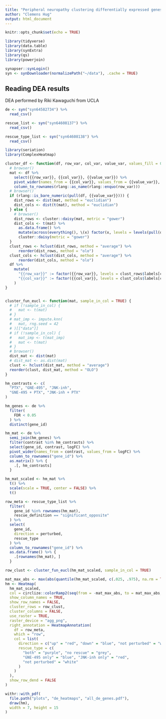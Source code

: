 ```yaml
---
title: "Peripheral neuropathy clustering differentially expressed genes"
author: "Clemens Hug"
output: html_document
---
```


```r
knitr::opts_chunk$set(echo = TRUE)

library(tidyverse)
library(data.table)
library(synExtra)
library(qs)
library(powerjoin)

synapser::synLogin()
syn <- synDownloader(normalizePath("~/data"), .cache = TRUE)
```

## Reading DEA results

DEA performed by Riki Kawaguchi from UCLA

```r
de <- syn("syn64582734") %>%
  read_csv()

rescue_list <- syn("syn64608137") %>%
  read_csv()

rescue_type_list <- syn("syn64608138") %>%
  read_csv()
```




```r
library(seriation)
library(ComplexHeatmap)

cluster_df <- function(df, row_var, col_var, value_var, values_fill = 0) {
  # browser()
  mat <- df %>%
    select({{row_var}}, {{col_var}}, {{value_var}}) %>%
    pivot_wider(names_from = {{col_var}}, values_from = {{value_var}}, values_fill = values_fill) %>%
    column_to_rownames(rlang::as_name(rlang::enquo(row_var)))
  # browser()
  if (rlang::is_bare_numeric(pull(df, {{value_var}}))) {
    dist_rows <- dist(mat, method = "euclidian")
    dist_cols <- dist(t(mat), method = "euclidian")
  } else {
    # browser()
    dist_rows <- cluster::daisy(mat, metric = "gower")
    dist_cols <- t(mat) %>%
      as.data.frame() %>%
      mutate(across(everything(), \(x) factor(x, levels = levels(pull(df, {{value_var}}))))) %>%
      cluster::daisy(metric = "gower")
  }
  clust_rows <- hclust(dist_rows, method = "average") %>%
      reorder(dist_rows, method = "olo")
  clust_cols <- hclust(dist_cols, method = "average") %>%
      reorder(dist_cols, method = "olo")
  df %>%
    mutate(
      "{{row_var}}" := factor({{row_var}}, levels = clust_rows$labels[clust_rows$order]),
      "{{col_var}}" := factor({{col_var}}, levels = clust_cols$labels[clust_cols$order])
    )
}


cluster_fun_eucl <- function(mat, sample_in_col = TRUE) {
  # if (!sample_in_col) {
  #   mat <- t(mat)
  # }
  # mat_imp <- impute.knn(
  #   mat, rng.seed = 42
  # )[["data"]]
  # if (!sample_in_col) {
  #   mat_imp <- t(mat_imp)
  #   mat <- t(mat)
  # }
  # browser()
  dist_mat <- dist(mat)
  # dist_mat <- as.dist(mat)
  clust <- hclust(dist_mat, method = "average")
  reorder(clust, dist_mat, method = "OLO")
}

```


```r
hm_contrasts <- c(
  "PTX", "GNE-495", "JNK-inh",
  "GNE-495 + PTX", "JNK-inh + PTX"
)

hm_genes <- de %>%
  filter(
    FDR < 0.05
  ) %>%
  distinct(gene_id)
```

```r
hm_mat <- de %>%
  semi_join(hm_genes) %>%
  filter(contrast %in% hm_contrasts) %>%
  select(gene_id, contrast, logFC) %>%
  pivot_wider(names_from = contrast, values_from = logFC) %>%
  column_to_rownames("gene_id") %>%
  as.matrix() %>% {
    .[, hm_contrasts]
  }

hm_mat_scaled <- hm_mat %>%
  t() %>%
  scale(scale = TRUE, center = FALSE) %>%
  t()

row_meta <- rescue_type_list %>%
  filter(
    gene_id %in% rownames(hm_mat),
    rescue_definition == "significant_opposite"
  ) %>%
  select(
    gene_id,
    direction = perturbed,
    rescue_type
  ) %>%
  column_to_rownames("gene_id") %>%
  as.data.frame() %>% {
    .[rownames(hm_mat), ]
  }

row_clust <- cluster_fun_eucl(hm_mat_scaled, sample_in_col = TRUE)

mat_max_abs <- max(abs(quantile(hm_mat_scaled, c(.025, .975), na.rm = TRUE)))
hm <- Heatmap(
  hm_mat_scaled,
  col = circlize::colorRamp2(seq(from = -mat_max_abs, to = mat_max_abs, length.out = 51), paletteer::paletteer_c("pals::ocean.balance", n = 51)),
  show_column_names = TRUE,
  show_row_names = FALSE,
  cluster_rows = row_clust,
  cluster_columns = FALSE,
  use_raster = TRUE,
  raster_device = "agg_png",
  right_annotation = HeatmapAnnotation(
    df = row_meta,
    which = "row",
    col = list(
      direction = c("up" = "red", "down" = "blue", "not perturbed" = "white"),
      rescue_type = c(
        "both" = "purple", "no rescue" = "grey",
        "GNE-495 only" = "blue", "JNK-inh only" = "red",
        "not perturbed" = "white"
      )
    )
  ),
  show_row_dend = FALSE
)

withr::with_pdf(
  file.path("plots", "de_heatmaps", "all_de_genes.pdf"),
  draw(hm),
  width = 7, height = 15
)
```
